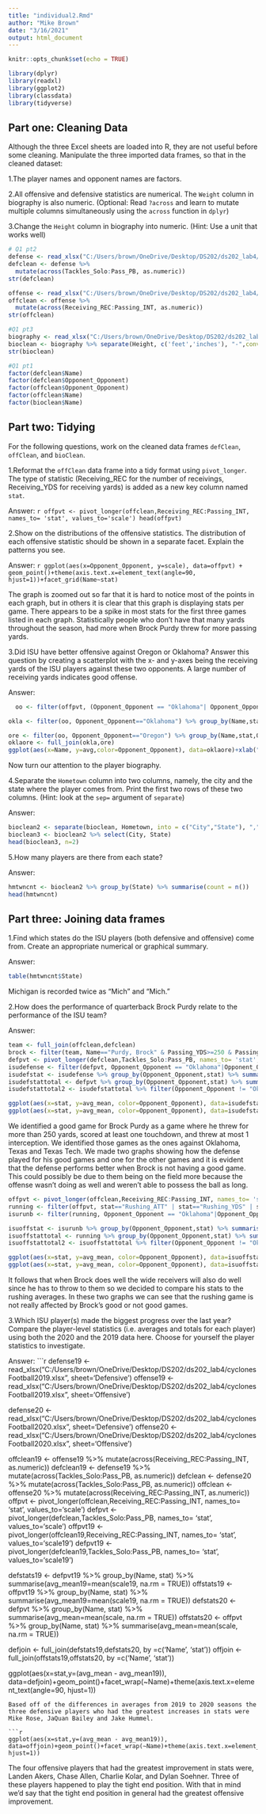 ```yaml
---
title: "individual2.Rmd"
author: "Mike Brown"
date: "3/16/2021"
output: html_document
---
```

  
  ```r
knitr::opts_chunk$set(echo = TRUE)
```
```r
library(dplyr)
library(readxl)
library(ggplot2)
library(classdata)
library(tidyverse)
```
## Part one: Cleaning Data

Although the three Excel sheets are loaded into R, they are not useful before
some cleaning. Manipulate the three imported data frames, so that in the cleaned dataset:
  
  1.The player names and opponent names are factors.

2.All offensive and defensive statistics are numerical. The `Weight` column in biography is also numeric. (Optional: Read `?across` and learn to mutate multiple columns simultaneously using the `across` function in `dplyr`)

3.Change the `Height` column in biography into numeric. (Hint: Use a unit that works well)


```r
# Q1 pt2
defense <- read_xlsx("C:/Users/brown/OneDrive/Desktop/DS202/ds202_lab4/cyclonesFootball2020.xlsx", sheet='Defensive')
defclean <- defense %>%
  mutate(across(Tackles_Solo:Pass_PB, as.numeric))
str(defclean)

offense <- read_xlsx("C:/Users/brown/OneDrive/Desktop/DS202/ds202_lab4/cyclonesFootball2020.xlsx", sheet='Offensive')
offclean <- offense %>%
  mutate(across(Receiving_REC:Passing_INT, as.numeric))
str(offclean)

#Q1 pt3
biography <- read_xlsx("C:/Users/brown/OneDrive/Desktop/DS202/ds202_lab4/cyclonesFootball2020.xlsx", sheet='Biography')
bioclean <- biography %>% separate(Height, c('feet','inches'), "-",convert = TRUE)%>% mutate(Total_Inches = (12*feet)+inches)
str(bioclean)

#Q1 pt1
factor(defclean$Name)
factor(defclean$Opponent_Opponent)
factor(offclean$Opponent_Opponent)
factor(offclean$Name)
factor(bioclean$Name)
```  

## Part two: Tidying

For the following questions, work on the cleaned data frames `defClean`, `offClean`, and `bioClean`.

1.Reformat the `offClean` data frame into a tidy format using `pivot_longer`. The type of statistic (Receiving_REC for the number of receivings, Receiving_YDS for receiving yards) is added as a new key column named `stat`.

Answer: 
  ```r
offpvt <- pivot_longer(offclean,Receiving_REC:Passing_INT, names_to= 'stat', values_to='scale')
head(offpvt)
```

2.Show on the distributions of the offensive statistics. The distribution of each offensive statistic should be shown in a separate facet. Explain the patterns you see.

Answer:
  ```r
ggplot(aes(x=Opponent_Opponent, y=scale), data=offpvt) + geom_point()+theme(axis.text.x=element_text(angle=90, hjust=1))+facet_grid(Name~stat)
```

The graph is zoomed out so far that it is hard to notice most of the points in each graph, but in others it is clear that this graph is displaying stats per game. There appears to be a spike in most stats for the first three games listed in each graph. Statistically people who don't have that many yards throughout the season, had more when Brock Purdy threw for more passing yards.

3.Did ISU have better offensive against Oregon or Oklahoma? Answer this question by creating a scatterplot with the x- and y-axes being the receiving yards of the ISU players against these two opponents. A large number of receiving yards indicates good offense.

  Answer:
```r
  oo <- filter(offpvt, (Opponent_Opponent == "Oklahoma"| Opponent_Opponent=="Oregon") & stat=="Receiving_YDS")

okla <- filter(oo, Opponent_Opponent=="Oklahoma") %>% group_by(Name,stat,Opponent_Opponent) %>% summarise(avg=mean(scale, na.rm=TRUE))

ore <- filter(oo, Opponent_Opponent=="Oregon") %>% group_by(Name,stat,Opponent_Opponent) %>% summarise(avg=mean(scale, na.rm=TRUE))
oklaore <- full_join(okla,ore)
ggplot(aes(x=Name, y=avg,color=Opponent_Opponent), data=oklaore)+xlab("Player Name")+ylab("Average Receiving Yards") + ggtitle("Average Rec. Yards per Player for OK vs OR") +geom_point()+theme(axis.text.x=element_text(angle=90, hjust=1))
```
Now turn our attention to the player biography.

4.Separate the `Hometown` column into two columns, namely, the city and the state where the player comes from. Print the first two rows of these two columns. (Hint: look at the `sep=` argument of `separate`)

  Answer:
```r
bioclean2 <- separate(bioclean, Hometown, into = c("City","State"), ",")
bioclean3 <- bioclean2 %>% select(City, State)
head(bioclean3, n=2)
```
5.How many players are there from each state?

  Answer:
```r
hmtwncnt <- bioclean2 %>% group_by(State) %>% summarise(count = n())
head(hmtwncnt)
```
## Part three: Joining data frames

1.Find which states do the ISU players (both defensive and offensive) come from. Create an appropriate numerical or graphical summary.

  Answer:
```r
table(hmtwncnt$State)
```
Michigan is recorded twice as "Mich" and "Mich."

2.How does the performance of quarterback Brock Purdy relate to the performance of the ISU team?

  Answer:
```r
team <- full_join(offclean,defclean)
brock <- filter(team, Name=="Purdy, Brock" & Passing_YDS>=250 & Passing_TD>=1 & Passing_INT <= 1)
defpvt <- pivot_longer(defclean,Tackles_Solo:Pass_PB, names_to= 'stat', values_to='scale')
isudefense <- filter(defpvt, Opponent_Opponent == "Oklahoma"|Opponent_Opponent =="Texas"|Opponent_Opponent =="Texas Tech")
isudefstat <- isudefense %>% group_by(Opponent_Opponent,stat) %>% summarise(avg_mean=mean(scale,na.rm=TRUE))
isudefstattotal <- defpvt %>% group_by(Opponent_Opponent,stat) %>% summarise(avg_mean=mean(scale,na.rm=TRUE))
isudefstattotal2 <- isudefstattotal %>% filter(Opponent_Opponent != "Oklahoma" & Opponent_Opponent!="Texas Tech" & Opponent_Opponent != "Texas")

ggplot(aes(x=stat, y=avg_mean, color=Opponent_Opponent), data=isudefstat)+geom_point()+theme(axis.text.x=element_text(angle=90, hjust=1))
ggplot(aes(x=stat, y=avg_mean, color=Opponent_Opponent), data=isudefstattotal2)+geom_point()+theme(axis.text.x=element_text(angle=90, hjust=1))
```
We identified a good game for Brock Purdy as a game where he threw for more than 250 yards, scored at least one touchdown, and threw at most 1 interception. We identified those games as the ones against Oklahoma, Texas and Texas Tech. We made two graphs showing how the defense played for his good games and one for the other games and it is evident that the defense performs better when Brock is not having a good game. This could possibly be due to them being on the field more because the offense wasn't doing as well and weren't able to possess the ball as long.  

```r
offpvt <- pivot_longer(offclean,Receiving_REC:Passing_INT, names_to= 'stat', values_to='scale')
running <- filter(offpvt, stat=="Rushing_ATT" | stat=="Rushing_YDS" | stat=="Rushing_TD")
isurunb <- filter(running, Opponent_Opponent == "Oklahoma"|Opponent_Opponent =="Texas"|Opponent_Opponent =="Texas Tech")

isuoffstat <- isurunb %>% group_by(Opponent_Opponent,stat) %>% summarise(avg_mean=mean(scale,na.rm=TRUE))
isuoffstattotal <- running %>% group_by(Opponent_Opponent,stat) %>% summarise(avg_mean=mean(scale,na.rm=TRUE))
isuoffstattotal2 <- isuoffstattotal %>% filter(Opponent_Opponent != "Oklahoma" & Opponent_Opponent!="Texas Tech" & Opponent_Opponent != "Texas")

ggplot(aes(x=stat, y=avg_mean, color=Opponent_Opponent), data=isuoffstat)+geom_point()+theme(axis.text.x=element_text(angle=90, hjust=1))
ggplot(aes(x=stat, y=avg_mean, color=Opponent_Opponent), data=isuoffstattotal2)+geom_point()+theme(axis.text.x=element_text(angle=90, hjust=1))  
```
It follows that when Brock does well the wide receivers will also do well since he has to throw to them so we decided to compare his stats to the rushing averages. In these two graphs we can see that the rushing game is not really affected by Brock's good or not good games.

3.Which ISU player(s) made the biggest progress over the last year? Compare the player-level statistics (i.e. averages and totals for each player) using both the 2020 and the 2019 data here. Choose for yourself the player statistics to investigate.

Answer:
  ```r
defense19 <- read_xlsx("C:/Users/brown/OneDrive/Desktop/DS202/ds202_lab4/cyclonesFootball2019.xlsx", sheet='Defensive')
offense19 <- read_xlsx("C:/Users/brown/OneDrive/Desktop/DS202/ds202_lab4/cyclonesFootball2019.xlsx", sheet='Offensive')

defense20 <- read_xlsx("C:/Users/brown/OneDrive/Desktop/DS202/ds202_lab4/cyclonesFootball2020.xlsx", sheet='Defensive')
offense20 <- read_xlsx("C:/Users/brown/OneDrive/Desktop/DS202/ds202_lab4/cyclonesFootball2020.xlsx", sheet='Offensive')

offclean19 <- offense19 %>%
  mutate(across(Receiving_REC:Passing_INT, as.numeric))
defclean19 <- defense19 %>%
  mutate(across(Tackles_Solo:Pass_PB, as.numeric))
defclean <- defense20 %>%
  mutate(across(Tackles_Solo:Pass_PB, as.numeric))
offclean <- offense20 %>%
  mutate(across(Receiving_REC:Passing_INT, as.numeric))
offpvt <- pivot_longer(offclean,Receiving_REC:Passing_INT, names_to= 'stat', values_to='scale')
defpvt <- pivot_longer(defclean,Tackles_Solo:Pass_PB, names_to= 'stat', values_to='scale')
offpvt19 <- pivot_longer(offclean19,Receiving_REC:Passing_INT, names_to= 'stat', values_to='scale19')
defpvt19 <- pivot_longer(defclean19,Tackles_Solo:Pass_PB, names_to= 'stat', values_to='scale19')

defstats19 <- defpvt19 %>% group_by(Name, stat) %>% summarise(avg_mean19=mean(scale19, na.rm = TRUE))
offstats19 <- offpvt19 %>% group_by(Name, stat) %>% summarise(avg_mean19=mean(scale19, na.rm = TRUE))
defstats20 <- defpvt %>% group_by(Name, stat) %>% summarise(avg_mean=mean(scale, na.rm = TRUE))
offstats20 <- offpvt %>% group_by(Name, stat) %>% summarise(avg_mean=mean(scale, na.rm = TRUE))

defjoin <- full_join(defstats19,defstats20, by =c('Name', 'stat'))
offjoin <- full_join(offstats19,offstats20, by =c('Name', 'stat'))

ggplot(aes(x=stat,y=(avg_mean - avg_mean19)), data=defjoin)+geom_point()+facet_wrap(~Name)+theme(axis.text.x=element_text(angle=90, hjust=1))
```
Based off of the differences in averages from 2019 to 2020 seasons the three defensive players who had the greatest increases in stats were Mike Rose, JaQuan Bailey and Jake Hummel.

```r
ggplot(aes(x=stat,y=(avg_mean - avg_mean19)), data=offjoin)+geom_point()+facet_wrap(~Name)+theme(axis.text.x=element_text(angle=90, hjust=1))
```
The four offensive players that had the greatest improvement in stats were, Landen Akers, Chase Allen, Charlie Kolar, and Dylan Soehner. Three of these players happened to play the tight end position. With that in mind we'd say that the tight end position in general had the greatest offensive improvement.